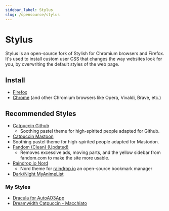 ```yaml
---
sidebar_label: Stylus
slug: /opensource/stylus
---
```


# Stylus

Stylus is an open-source fork of Stylish for Chromium browsers and Firefox. It's
used to install custom user CSS that changes the way websites look for you, by
overwriting the default styles of the web page.

## Install

- [Firefox](https://addons.mozilla.org/firefox/addon/styl-us/)
- [Chrome](https://chrome.google.com/webstore/detail/stylus/clngdbkpkpeebahjckkjfobafhncgmne)
  (and other Chromium browsers like Opera, Vivaldi, Brave, etc.)

## Recommended Styles

- [Catpuccin Github](https://github.com/catppuccin/github)
  - Soothing pastel theme for high-spirited people adapted for Github.
- [Catpuccin Mastoon](https://github.com/catppuccin/mastodon)
- Soothing pastel theme for high-spirited people adapted for Mastodon.
- [Fandom (Clean) (Updated)](https://userstyles.world/style/4456/fandom-clean-updated)
  - Removes excessive ads, moving parts, and the yellow sidebar from fandom.com
    to make the site more usable.
- [Raindrop.io Nord](https://userstyles.world/style/1420/raindrop-nord-dark)
  - Nord theme for [raindrop.io](https://raindrop.io/) an open-source bookmark
    manager
- [Dark/Night MyAnimeList](https://github.com/cicerakes/DarkNight-MyAnimeList)

### My Styles

- [Dracula for AutoAO3App](https://draculatheme.com/auto-ao3-app)
- [Dreamwidth Catpuccin - Macchiato](https://github.com/enigmalea/dw-catpuccin)
